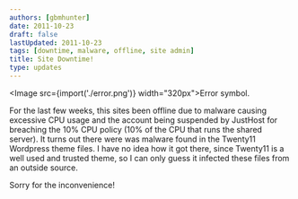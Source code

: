 ```yaml
---
authors: [gbmhunter]
date: 2011-10-23
draft: false
lastUpdated: 2011-10-23
tags: [downtime, malware, offline, site admin]
title: Site Downtime!
type: updates
---
```


<Image src={import('./error.png')} width="320px">Error symbol.</Image>

For the last few weeks, this sites been offline due to malware causing excessive CPU usage and the account being suspended by JustHost for breaching the 10% CPU policy (10% of the CPU that runs the shared server). It turns out there were was malware found in the Twenty11 Wordpress theme files. I have no idea how it got there, since Twenty11 is a well used and trusted theme, so I can only guess it infected these files from an outside source.

Sorry for the inconvenience!
